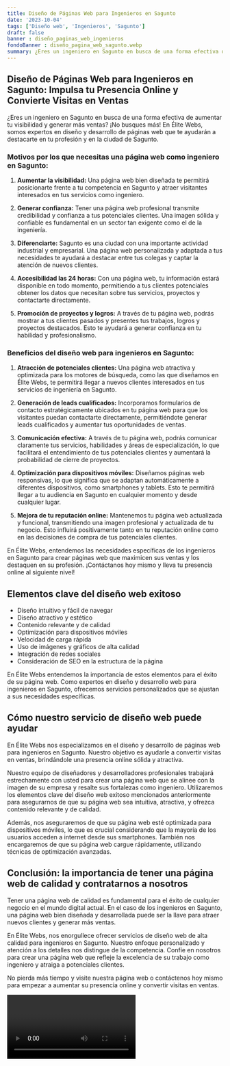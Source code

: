 ```yaml
---
title: Diseño de Páginas Web para Ingenieros en Sagunto
date: '2023-10-04'
tags: ['Diseño web', 'Ingenieros', 'Sagunto']
draft: false
banner : diseño_paginas_web_ingenieros
fondoBanner : diseño_pagina_web_sagunto.webp
summary: ¿Eres un ingeniero en Sagunto en busca de una forma efectiva de aumentar tu visibilidad y generar más ventas? ¡No busques más! En Élite Webs, somos expertos en diseño y desarrollo de páginas web que te ayudarán a destacarte en tu profesión y en la ciudad de Sagunto.
---
```


## Diseño de Páginas Web para Ingenieros en Sagunto: Impulsa tu Presencia Online y Convierte Visitas en Ventas

¿Eres un ingeniero en Sagunto en busca de una forma efectiva de aumentar tu visibilidad y generar más ventas? ¡No busques más! En Élite Webs, somos expertos en diseño y desarrollo de páginas web que te ayudarán a destacarte en tu profesión y en la ciudad de Sagunto.

### Motivos por los que necesitas una página web como ingeniero en Sagunto:

1. **Aumentar la visibilidad:** Una página web bien diseñada te permitirá posicionarte frente a tu competencia en Sagunto y atraer visitantes interesados en tus servicios como ingeniero.

2. **Generar confianza:** Tener una página web profesional transmite credibilidad y confianza a tus potenciales clientes. Una imagen sólida y confiable es fundamental en un sector tan exigente como el de la ingeniería.

3. **Diferenciarte:** Sagunto es una ciudad con una importante actividad industrial y empresarial. Una página web personalizada y adaptada a tus necesidades te ayudará a destacar entre tus colegas y captar la atención de nuevos clientes.

4. **Accesibilidad las 24 horas:** Con una página web, tu información estará disponible en todo momento, permitiendo a tus clientes potenciales obtener los datos que necesitan sobre tus servicios, proyectos y contactarte directamente.

5. **Promoción de proyectos y logros:** A través de tu página web, podrás mostrar a tus clientes pasados y presentes tus trabajos, logros y proyectos destacados. Esto te ayudará a generar confianza en tu habilidad y profesionalismo.

### Beneficios del diseño web para ingenieros en Sagunto:

1. **Atracción de potenciales clientes:** Una página web atractiva y optimizada para los motores de búsqueda, como las que diseñamos en Élite Webs, te permitirá llegar a nuevos clientes interesados en tus servicios de ingeniería en Sagunto.

2. **Generación de leads cualificados:** Incorporamos formularios de contacto estratégicamente ubicados en tu página web para que los visitantes puedan contactarte directamente, permitiéndote generar leads cualificados y aumentar tus oportunidades de ventas.

3. **Comunicación efectiva:** A través de tu página web, podrás comunicar claramente tus servicios, habilidades y áreas de especialización, lo que facilitará el entendimiento de tus potenciales clientes y aumentará la probabilidad de cierre de proyectos.

4. **Optimización para dispositivos móviles:** Diseñamos páginas web responsivas, lo que significa que se adaptan automáticamente a diferentes dispositivos, como smartphones y tablets. Esto te permitirá llegar a tu audiencia en Sagunto en cualquier momento y desde cualquier lugar.

5. **Mejora de tu reputación online:** Mantenemos tu página web actualizada y funcional, transmitiendo una imagen profesional y actualizada de tu negocio. Esto influirá positivamente tanto en tu reputación online como en las decisiones de compra de tus potenciales clientes.

En Élite Webs, entendemos las necesidades específicas de los ingenieros en Sagunto para crear páginas web que maximicen sus ventas y los destaquen en su profesión. ¡Contáctanos hoy mismo y lleva tu presencia online al siguiente nivel!

<GifSeo />

<Cta />

## Elementos clave del diseño web exitoso

- Diseño intuitivo y fácil de navegar
- Diseño atractivo y estético
- Contenido relevante y de calidad
- Optimización para dispositivos móviles
- Velocidad de carga rápida
- Uso de imágenes y gráficos de alta calidad
- Integración de redes sociales
- Consideración de SEO en la estructura de la página

En Élite Webs entendemos la importancia de estos elementos para el éxito de su página web. Como expertos en diseño y desarrollo web para ingenieros en Sagunto, ofrecemos servicios personalizados que se ajustan a sus necesidades específicas.

## Cómo nuestro servicio de diseño web puede ayudar

En Élite Webs nos especializamos en el diseño y desarrollo de páginas web para ingenieros en Sagunto. Nuestro objetivo es ayudarle a convertir visitas en ventas, brindándole una presencia online sólida y atractiva.

Nuestro equipo de diseñadores y desarrolladores profesionales trabajará estrechamente con usted para crear una página web que se alinee con la imagen de su empresa y resalte sus fortalezas como ingeniero. Utilizaremos los elementos clave del diseño web exitoso mencionados anteriormente para asegurarnos de que su página web sea intuitiva, atractiva, y ofrezca contenido relevante y de calidad.

Además, nos aseguraremos de que su página web esté optimizada para dispositivos móviles, lo que es crucial considerando que la mayoría de los usuarios acceden a internet desde sus smartphones. También nos encargaremos de que su página web cargue rápidamente, utilizando técnicas de optimización avanzadas.

## Conclusión: la importancia de tener una página web de calidad y contratarnos a nosotros

Tener una página web de calidad es fundamental para el éxito de cualquier negocio en el mundo digital actual. En el caso de los ingenieros en Sagunto, una página web bien diseñada y desarrollada puede ser la llave para atraer nuevos clientes y generar más ventas.

En Élite Webs, nos enorgullece ofrecer servicios de diseño web de alta calidad para ingenieros en Sagunto. Nuestro enfoque personalizado y atención a los detalles nos distingue de la competencia. Confíe en nosotros para crear una página web que refleje la excelencia de su trabajo como ingeniero y atraiga a potenciales clientes.

No pierda más tiempo y visite nuestra página web o contáctenos hoy mismo para empezar a aumentar su presencia online y convertir visitas en ventas.

<Video />

<CtaBot job='Ingenieros' city='Sagunto'/>

<Gmaps query='Sagunto+españa+maps' />